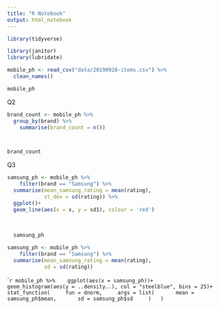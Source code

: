 ```yaml
---
title: "R Notebook"
output: html_notebook
---
```


```r
library(tidyverse)

library(janitor)
library(lubridate)

mobile_ph <- read_csv("data/20190928-items.csv") %>% 
  clean_names()

mobile_ph
```
Q2

```r
brand_count <- mobile_ph %>% 
  group_by(brand) %>% 
    summarise(brand_count = n())



brand_count

```

Q3
```r
samsung_ph <- mobile_ph %>% 
    filter(brand == "Samsung") %>% 
  summarise(mean_samsung_rating = mean(rating),
            st_dev = sd(rating)) %>% 
  ggplot()+
  geom_line(aes(x = x, y = sd1), colour = 'red')
  
  
  
  samsung_ph
```
```r
samsung_ph <- mobile_ph %>% 
    filter(brand == "Samsung") %>% 
  summarise(mean_samsung_rating = mean(rating),
            sd = sd(rating))

```



````r

mobile_ph %>% 
  ggplot(aes(x = samsung_ph))+
  geom_histogram(aes(y = ..density..), col = "steelblue", bins = 25)+
  stat_function(
    fun = dnorm,
    args = list(
      mean = samsung_ph$mean,
      sd = samsung_ph$sd
    )
  )
```




